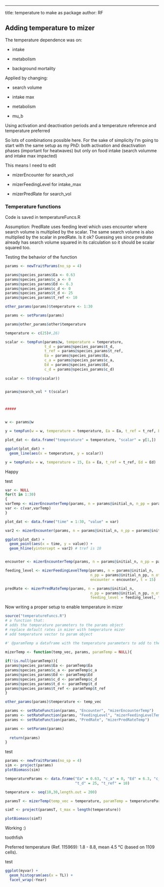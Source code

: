---
title: temperature to make as package
author: RF



## Adding temperature to mizer


The temperature dependence was on:

- intake

- metabolism

- background mortality

Applied by changing:

- search volume

- intake max

- metabolism

- mu_b

Using activation and deactivation periods and a temperature reference and temperature preferred

So lots of combinations possible here. For the sake of simplicity I'm going to start with the same setup as my PhD: both activation and deactivation phases (important for heatwaves) but only on food intake (search volumme and intake max impacted)

This means I need to edit

- mizerEncounter for search_vol

- mizerFeedingLevel for intake_max

- mizerPredRate for search_vol

### Temperature functions

Code is saved in temperatureFuncs.R

Assumption: PredRate uses feeding level which uses encounter where search volume is multiplied by the scalar. The same search volume is also multiplied by the scalar in predRate. Is it ok? Guessing yes since predrate already has search volume squared in its calculation so it should be scalar squared too.


Testing the behavior of the function


```r

params <- newTraitParams(no_sp = 4)

params@species_params$Ea <- 0.63
params@species_params$c_a <- 0
params@species_params$Ed <- 6.3
params@species_params$c_d <- 0
params@species_params$t_d <- 25
params@species_params$t_ref <- 10

other_params(params)$temperature <- 1:30

params <- setParams(params)

params@other_params$other$temperature

temperature <- c(25)#,26)

scalar <- tempFun(params@w, temperature = temperature,
                  t_d = params@species_params$t_d,
                  t_ref = params@species_params$t_ref,
                  Ea = params@species_params$Ea,
                  c_a = params@species_params$c_a,
                  Ed = params@species_params$Ed,
                  c_d = params@species_params$c_d)
                  
scalar <- t(drop(scalar))


params@search_vol * t(scalar)



#####


w <- params@w

y = tempFun(w = w, temperature = temperature, Ea = Ea, t_ref = t_ref, Ed = Ed)

plot_dat <- data.frame("temperature" = temperature, "scalar" = y[1,])

ggplot(plot_dat) +
  geom_line(aes(x = temperature, y = scalar))

y = tempFun(w = w, temperature = 15, Ea = Ea, t_ref = t_ref, Ed = Ed)

```

Happy


test

```r
var <- NULL
for(t in 1:30)
{
varTemp <- mizerEncounterTemp(params, n = params@initial_n, n_pp = params@initial_n_pp, n_other = params@initial_n_other, t = t)[1,50]
var <- c(var,varTemp)
}

plot_dat <- data.frame("time" = 1:30, "value" = var)

var2 <- mizerEncounter(params, n = params@initial_n, n_pp = params@initial_n_pp, n_other = params@initial_n_other, t = t)[1,50]

ggplot(plot_dat) +
  geom_point(aes(x = time, y = value)) +
  geom_hline(yintercept = var2) # tref is 10


encounter <- mizerEncounterTemp(params, n = params@initial_n, n_pp = params@initial_n_pp, n_other = params@initial_n_other, t = 15)

feeding_level <- mizerFeedingLevelTemp(params, n = params@initial_n, 
                                       n_pp = params@initial_n_pp, n_other = params@initial_n_other, 
                                       encounter = encounter, t = 15)

predRate <- mizerPredRateTemp(params, n = params@initial_n, 
                                       n_pp = params@initial_n_pp, n_other = params@initial_n_other, 
                                       feeding_level = feeding_level, t = 15)

```


Now writing a proper setup to enable temperature in mizer


```r
source("temperatureFuncs.R")
# a function that:
# adds the temperature parameters to the params object
# replace default rates in mizer with temperature mizer
# add temperature vector to param object

#' @paramTemp a dataframe with the temperature parameters to add to the mizer object 

mizerTemp <- function(temp_vec, params, paramTemp = NULL){
  
if(!is.null(paramTemp)){
params@species_params$Ea <- paramTemp$Ea
params@species_params$c_a <- paramTemp$c_a
params@species_params$Ed <- paramTemp$Ed
params@species_params$c_d <- paramTemp$c_d
params@species_params$t_d <- paramTemp$t_d
params@species_params$t_ref <- paramTemp$t_ref
}

other_params(params)$temperature <- temp_vec

params <- setRateFunction(params, "Encounter", "mizerEncounterTemp")
params <- setRateFunction(params, "FeedingLevel", "mizerFeedingLevelTemp")
params <- setRateFunction(params, "PredRate", "mizerPredRateTemp")

params <- setParams(params)
  
  return(params)
}


```


test


```r

params <- newTraitParams(no_sp = 4)
sim <- project(params)
plotBiomass(sim)

temperatureParams <- data.frame("Ea" = 0.63, "c_a" = 0, "Ed" = 6.3, "c_d" = 0,
                                "t_d" = 25, "t_ref" = 10)

temperature <- seq(10,30,length.out = 200)

paramsT <- mizerTemp(temp_vec = temperature, paramTemp = temperatureParams, params = params)

simT <- project(paramsT, t_max = length(temperature))

plotBiomass(simT)
```



Working :)


toothfish

Preferred temperature (Ref. 115969): 1.8 - 8.8, mean 4.5 °C (based on 1109 cells).


test

```r

ggplot(myvar) +
  geom_histogram(aes(x = TL)) +
  facet_wrap(~Year)



```

